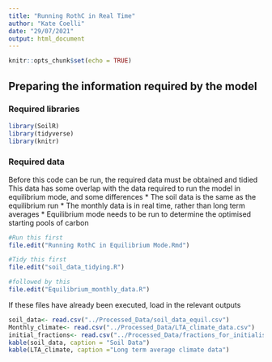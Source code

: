 ```yaml
---
title: "Running RothC in Real Time"
author: "Kate Coelli"
date: "29/07/2021"
output: html_document
---
```


```r
knitr::opts_chunk$set(echo = TRUE)
```

## Preparing the information required by the model

### Required libraries 
```r
library(SoilR)
library(tidyverse)
library(knitr)
```

### Required data
Before this code can be run, the required data must be obtained and tidied
This data has some overlap with the data required to run the model in equilibrium mode, and some differences
* The soil data is the same as the equilibrium run
* The monthly data is in real time, rather than long term averages
* Equilibrium mode needs to be run to determine the optimised starting pools of carbon

```r
#Run this first
file.edit("Running RothC in Equilibrium Mode.Rmd")

#Tidy this first
file.edit("soil_data_tidying.R")

#followed by this
file.edit("Equilibrium_monthly_data.R")

```

If these files have already been executed, load in the relevant outputs

```r
soil_data<- read.csv("../Processed_Data/soil_data_equil.csv")
Monthly_climate<- read.csv("../Processed_Data/LTA_climate_data.csv")
initial_fractions<- read.csv("../Processed_Data/fractions_for_initialisation.csv")
kable(soil_data, caption = "Soil Data")
kable(LTA_climate, caption ="Long term average climate data")
```